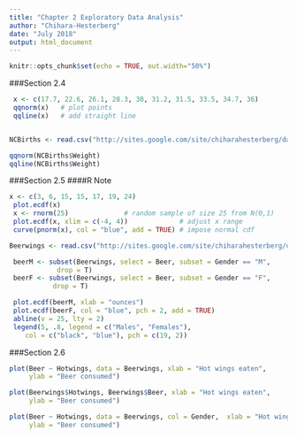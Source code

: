```yaml
---
title: "Chapter 2 Exploratory Data Analysis"
author: "Chihara-Hesterberg"
date: "July 2018"
output: html_document
---
```


```r
knitr::opts_chunk$set(echo = TRUE, out.width="50%")
```


###Section 2.4

```r
 x <- c(17.7, 22.6, 26.1, 28.3, 30, 31.2, 31.5, 33.5, 34.7, 36)
 qqnorm(x)   # plot points
 qqline(x)   # add straight line


NCBirths <- read.csv("http://sites.google.com/site/chiharahesterberg/data2/NCBirths2004.csv")

qqnorm(NCBirths$Weight)
qqline(NCBirths$Weight)
```

###Section 2.5
####R Note
```r
x <- c(3, 6, 15, 15, 17, 19, 24)
 plot.ecdf(x)
 x <- rnorm(25)              # random sample of size 25 from N(0,1)
 plot.ecdf(x, xlim = c(-4, 4))             # adjust x range
 curve(pnorm(x), col = "blue", add = TRUE) # impose normal cdf

Beerwings <- read.csv("http://sites.google.com/site/chiharahesterberg/data2/Beerwings.csv")

 beerM <- subset(Beerwings, select = Beer, subset = Gender == "M",
            drop = T)
 beerF <- subset(Beerwings, select = Beer, subset = Gender == "F",
           drop = T)

 plot.ecdf(beerM, xlab = "ounces")
 plot.ecdf(beerF, col = "blue", pch = 2, add = TRUE)
 abline(v = 25, lty = 2)
 legend(5, .8, legend = c("Males", "Females"),
    col = c("black", "blue"), pch = c(19, 2))
```

###Section 2.6
```r
plot(Beer ~ Hotwings, data = Beerwings, xlab = "Hot wings eaten",
     ylab = "Beer consumed")

plot(Beerwings$Hotwings, Beerwings$Beer, xlab = "Hot wings eaten",
     ylab = "Beer consumed")

plot(Beer ~ Hotwings, data = Beerwings, col = Gender,  xlab = "Hot wings eaten",
     ylab = "Beer consumed")
```